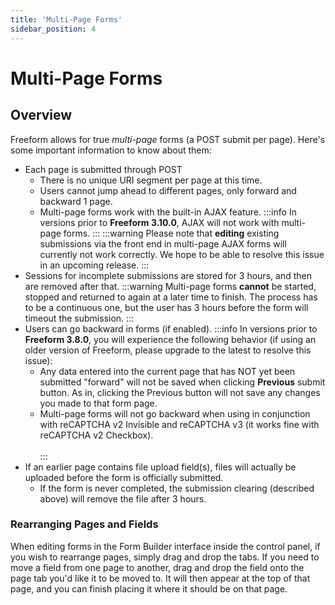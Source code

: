 ```yaml
---
title: 'Multi-Page Forms'
sidebar_position: 4
---
```




# Multi-Page Forms

<Photo img={MultipagePhoto} alt="Form Builder - Multi-page" />
<Photo img={MultipageTemplatesPhoto} alt="Form" />

## Overview

Freeform allows for true _multi-page_ forms (a POST submit per page). Here's some important information to know about them:

- Each page is submitted through POST
  - There is no unique URI segment per page at this time.
  - Users cannot jump ahead to different pages, only forward and backward 1 page.
  - Multi-page forms work with the built-in AJAX feature. <Badge type="feature" text="3.10.0+" />
    :::info
    In versions prior to **Freeform 3.10.0**, AJAX will not work with multi-page forms.
    :::
    :::warning
    Please note that **editing** existing submissions via the front end in multi-page AJAX forms will currently not work correctly. We hope to be able to resolve this issue in an upcoming release.
    :::
- Sessions for incomplete submissions are stored for 3 hours, and then are removed after that.
  :::warning
  Multi-page forms **cannot** be started, stopped and returned to again at a later time to finish. The process has to be a continuous one, but the user has 3 hours before the form will timeout the submission.
  :::
- Users can go backward in forms (if enabled).
  :::info
  In versions prior to **Freeform 3.8.0**, you will experience the following behavior (if using an older version of Freeform, please upgrade to the latest to resolve this issue):
  - Any data entered into the current page that has NOT yet been submitted "forward" will not be saved when clicking **Previous** submit button. As in, clicking the Previous button will not save any changes you made to that form page.
  - Multi-page forms will not go backward when using in conjunction with reCAPTCHA v2 Invisible and reCAPTCHA v3 (it works fine with reCAPTCHA v2 Checkbox).
    <br />
    <br />
    :::
- If an earlier page contains file upload field(s), files will actually be uploaded before the form is officially submitted.
  - If the form is never completed, the submission clearing (described above) will remove the file after 3 hours.

### Rearranging Pages and Fields

When editing forms in the Form Builder interface inside the control panel, if you wish to rearrange pages, simply drag and drop the tabs. If you need to move a field from one page to another, drag and drop the field onto the page tab you'd like it to be moved to. It will then appear at the top of that page, and you can finish placing it where it should be on that page.
